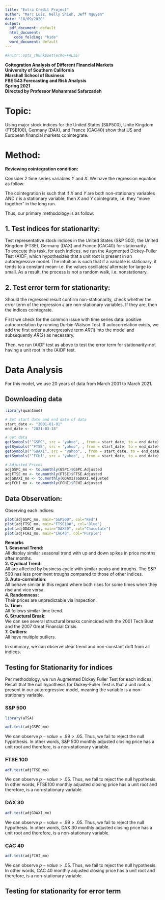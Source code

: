 ```yaml
---
title: "Extra Credit Project"
author: "Marc Luiz, Nelly Shieh, Jeff Nguyen"
date: "18/09/2020"
output:
  pdf_document: default
  html_document:
    code_folding: "hide"
  word_document: default
---
```

```r
#knitr::opts_chunk$set(echo=FALSE)
```

**Coitegration Analysis of Different Financial Markets**  
**University of Southern California**  
**Marshall School of Business**  
**FBE 543 Forecasting and Risk Analysis**  
**Spring 2021**  
**Directed by Professor Mohammad Safarzadeh**   
  
# Topic:  
Using major stock indices for the United States (S&P500), Unite Kingdom (FTSE100), Germany (DAX), and France (CAC40) show that US and European financial markets conintegrate.  

# Method:  
**Reviewing cointegration condition:**    

Consider 2 time series variables $Y$ and $X$. We have the regression equation as follow:  

\begin{equation}
  \begin{aligned}
    Y_t =& \beta_0 + \beta_1 X_t + \epsilon_t  \\
  \end{aligned}
\end{equation}
  
The cointegration is such that if $X$ and $Y$ are both non-stationary variables AND $\epsilon$ is a stationary variable, then $X$ and $Y$ cointegrate, i.e. they "move together" in the long run.  

Thus, our primary methodology is as follow:  

## 1. Test indices for stationarity:  
Test representative stock indices in the United States (S&P 500), the United Kingdom (FTSE), Germany (DAX) and France (CAC40) for stationarity.  
To execute this task, for each indices, we run the Augmented Dickey-Fuller Test (A)DF, which hypothesizes that a unit root is present in an autoregressive model. The intuition is such that if a variable is stationary, it tends to a constant mean--i.e. the values oscillates/ alternate for large to small. As a result, the process is not a random walk, i.e. nonstationary.

## 2. Test error term for stationarity:  
Should the regressed result confirm non-stationarity, check whether the error term of the regression $\epsilon$ are non-stationary variables. If they are, then the indices cointegrate.  
  
First we check for the common issue with time series data: positive autocorrelation by running Durbin-Watson Test. If autocorrelation exists, we add the first order autoregressive term $AR(1)$ into the model and subsequently $AR(2)$ as necessary.

Then, we run (A)DF test as above to test the error term for stationarity--not having a unit root in the (A)DF test.  

# Data Analysis  

For this model, we use 20 years of data from March 2001 to March 2021.  
  
## Downloading data  

```r
library(quantmod)

# Set start date and end date of data
start_date <- "2001-01-01"
end_date <- "2021-03-18"

# Get data
getSymbols("^GSPC", src = "yahoo", , from = start_date, to = end_date) # S&P 500
getSymbols("^FTSE", src = "yahoo", , from = start_date, to = end_date) # S&P 500
getSymbols("^GDAXI", src = "yahoo", , from = start_date, to = end_date) # S&P 500
getSymbols("^FCHI", src = "yahoo", , from = start_date, to = end_date) # S&P 500

# Adjusted Prices
adjGSPC_mo <- to.monthly(GSPC)$GSPC.Adjusted
adjFTSE_mo <- to.monthly(FTSE)$FTSE.Adjusted
adjGDAXI_mo <- to.monthly(GDAXI)$GDAXI.Adjusted
adjFCHI_mo <- to.monthly(FCHI)$FCHI.Adjusted
```
  
## Data Observation:  

Observing each indices:  
```r
plot(adjGSPC_mo, main="S&P500", col="Red")
plot(adjFTSE_mo, main="FTSE100", col="Blue")
plot(adjGDAXI_mo, main="DAX30", col="Chocolate")
plot(adjFCHI_mo, main="CAC40", col="Purple")
```
  
**Remarks**  
**1. Seasonal Trend:**  
All display similar seasonal trend with up and down spikes in price months after months.  
**2. Cyclical Trend:**  
All are affected by business cycle with similar peaks and troughs. The S&P 500 has less prominent troughs compared to those of other indices.  
**3. Auto-correlation:**  
All behave similar in this regard where both rises for some times when they rise and vice versa.  
**4. Randomness:**  
Their prices are unpredictable via inspection.  
**5. Time:**  
All follows similar time trend.  
**6. Structural Break:**  
We can see several structural breaks conincided with the 2001 Tech Bust and the 2007 Great Financial Crisis.  
**7. Outliers:**  
All have multiple outliers.  
  
In summary, we can observe clear trend and non-constant drift from all indices.  

## Testing for Stationarity for indices
  
Per methodology, we run Augmented Dickey Fuller Test for each indices. Recall that the null hypothesis for Dickey-Fuller Test is that a unit root is present in our autoregressive model, meaning the variable is a non-stationary variable.  
  
### S&P 500  

```r
library(aTSA)

adf.test(adjGSPC_mo)
```
  
We can observe $p-value = .99 > .05$. Thus, we fail to reject the null hypothesis. In other words, S&P 500 monthly adjusted closing price has a unit root and therefore, is a non-stationary variable.
  

### FTSE 100  

```r
adf.test(adjFTSE_mo)
```
  
We can observe $p-value > .05$. Thus, we fail to reject the null hypothesis. In other words, FTSE100 monthly adjusted closing price has a unit root and therefore, is a non-stationary variable.
  
### DAX 30  

```r
adf.test(adjGDAXI_mo)
```
  
We can observe $p-value = .99 > .05$. Thus, we fail to reject the null hypothesis. In other words, DAX 30 monthly adjusted closing price has a unit root and therefore, is a non-stationary variable.
  
### CAC 40  

```r
adf.test(adjFCHI_mo)
```
  
We can observe $p-value > .05$. Thus, we fail to reject the null hypothesis. In other words, CAC 40 monthly adjusted closing price has a unit root and therefore, is a non-stationary variable.
  
## Testing for stationarity for error term  
